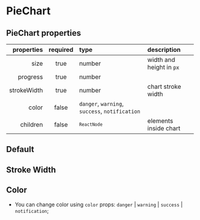 
<Meta of={PieChartStories} />

# PieChart

## PieChart properties

|  properties | required | type                                                                                       | description              |
| ----------: | :------: | :----------------------------------------------------------------------------------------- | :----------------------- |
|        size |   true   | number                                                                                     | width and height in `px` |
|    progress |   true   | number                                                                                     |                          |
| strokeWidth |   true   | number                                                                                     | chart stroke width       |
|       color |  false   | <code>danger</code>, <code>warning</code>, <code>success</code>, <code>notification</code> |                          |
|    children |  false   | <code>`ReactNode`</code>                                                                   | elements inside chart    |

## Default

<Canvas>
  <Story of={PieChartStories.Default} />
</Canvas>

## Stroke Width

<Canvas>
  <Story of={PieChartStories.StrokeWidth} />
</Canvas>

## Color

*   You can change color using `color` props: `danger` | `warning` | `success` | `notification`;

<Canvas>
  <Story of={PieChartStories.Color} />
</Canvas>
